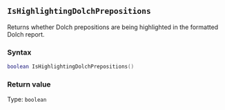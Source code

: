 ::: {.minipage data-latex="{\textwidth}"}
## `IsHighlightingDolchPrepositions`

Returns whether Dolch prepositions are being highlighted in the formatted Dolch report.

### Syntax {-}

``` .lua
boolean IsHighlightingDolchPrepositions()
```

### Return value {-}

Type: `boolean`
:::
